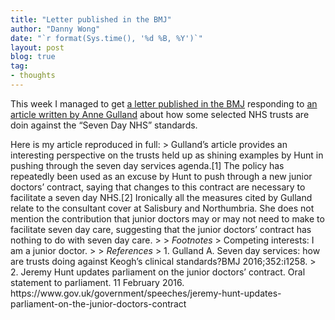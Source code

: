 ```yaml
---
title: "Letter published in the BMJ"
author: "Danny Wong"
date: "`r format(Sys.time(), '%d %B, %Y')`"
layout: post
blog: true
tag:
- thoughts
---
```


This week I managed to get [a letter published in the BMJ](http://bmj.com/cgi/content/full/bmj.i1576?ijkey=Uo8zr2C2tn8DSHy&keytype=ref) responding to [an article written by Anne Gulland](http://www.bmj.com/content/352/bmj.i1258) about how some selected NHS trusts are doin against the "Seven Day NHS" standards.

Here is my article reproduced in full:
> Gulland's article provides an interesting perspective on the trusts held up as shining examples by Hunt in pushing through the seven day services agenda.[1] The policy has repeatedly been used as an excuse by Hunt to push through a new junior doctors' contract, saying that changes to this contract are necessary to facilitate a seven day NHS.[2] Ironically all the measures cited by Gulland relate to the consultant cover at Salisbury and Northumbria. She does not mention the contribution that junior doctors may or may not need to make to facilitate seven day care, suggesting that the junior doctors' contract has nothing to do with seven day care.
>
> *Footnotes*
> Competing interests: I am a junior doctor.
>
> *References*
> 1. Gulland A. Seven day services: how are trusts doing against Keogh’s clinical standards?BMJ 2016;352:i1258.
> 2. Jeremy Hunt updates parliament on the junior doctors’ contract. Oral statement to parliament. 11 February 2016. https://www.gov.uk/government/speeches/jeremy-hunt-updates-parliament-on-the-junior-doctors-contract